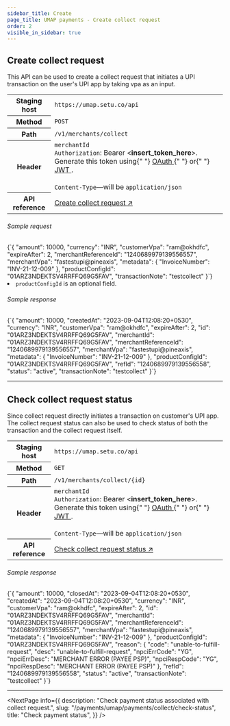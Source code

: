 ```yaml
---
sidebar_title: Create
page_title: UMAP payments - Create collect request
order: 2
visible_in_sidebar: true
---
```


## Create collect request

This API can be used to create a collect request that initiates a UPI transaction on the user's UPI app by taking vpa as an input.

<table>
  <tbody>
    <tr>
      <th>Staging host</th>
      <td>
        <code>https://umap.setu.co/api</code>
      </td>
    </tr>
    <tr>
      <th>Method</th>
      <td>
        <code>POST</code>
      </td>
    </tr>
    <tr>
      <th>Path</th>
      <td>
        <code>/v1/merchants/collect</code>
      </td>
    </tr>
    <tr>
      <th>Header</th>
      <td>
        <code>merchantId</code>
        <br />
        <code>Authorization</code>: Bearer &lt;<b>insert_token_here</b>&gt;.
        Generate this token using{" "}
        <a href="/payments/upi-deeplinks/resources/oauth" target="_blank">
          OAuth
        </a>{" "}
        or{" "}
        <a href="/payments/upi-deeplinks/resources/jwt" target="_blank">
          JWT
        </a>
        .<br />
        <br />
        <code>Content-Type</code>—will be <code>application/json</code>
      </td>
    </tr>
    <tr>
      <th>API reference</th>
      <td>
        <a
          href="/payments/umap/api-reference#/category~collect/operation~collect#create"
          target="_blank"
        >
          Create collect request ↗
        </a>
      </td>
    </tr>
  </tbody>
</table>

###### Sample request

<CodeBlockWithCopy language="json">
  {`{
    "amount": 10000,
    "currency": "INR",
    "customerVpa": "ram@okhdfc",
    "expireAfter": 2,
    "merchantReferenceId": "1240689979139556557",
    "merchantVpa": "fastestupi@pineaxis",
    "metadata": {
        "InvoiceNumber": "INV-21-12-009"
    },
    "productConfigId": "01ARZ3NDEKTSV4RRFFQ69G5FAV",
    "transactionNote": "testcollect"
}`}
</CodeBlockWithCopy>

<Element as="ul">
  <li>
    <code>productConfigId</code> is an optional field.
  </li>
</Element>

###### Sample response

<CodeBlockWithCopy language="json">
  {`{
  "amount": 10000,
  "createdAt": "2023-09-04T12:08:20+0530",
  "currency": "INR",
  "customerVpa": "ram@okhdfc",
  "expireAfter": 2,
  "id": "01ARZ3NDEKTSV4RRFFQ69G5FAV",
  "merchantId": "01ARZ3NDEKTSV4RRFFQ69G5FAV",
  "merchantReferenceId": "1240689979139556557",
  "merchantVpa": "fastestupi@pineaxis",
  "metadata": {
    "InvoiceNumber": "INV-21-12-009"
  },
  "productConfigId": "01ARZ3NDEKTSV4RRFFQ69G5FAV",
  "refId": "1240689979139556558",
  "status": "active",
  "transactionNote": "testcollect"
}`}
</CodeBlockWithCopy>

<hr class="primary" />

## Check collect request status

Since collect request directly initiates a transaction on customer's UPI app. The collect request status can also be used to check status of both the transaction and the collect request itself.

<table>
  <tbody>
    <tr>
      <th>Staging host</th>
      <td>
        <code>https://umap.setu.co/api</code>
      </td>
    </tr>
    <tr>
      <th>Method</th>
      <td>
        <code>GET</code>
      </td>
    </tr>
    <tr>
      <th>Path</th>
      <td>
        <code>/v1/merchants/collect/&#123;id&#125;</code>
      </td>
    </tr>
    <tr>
      <th>Header</th>
      <td>
        <code>merchantId</code>
        <br />
        <code>Authorization</code>: Bearer &lt;<b>insert_token_here</b>&gt;.
        Generate this token using{" "}
        <a href="/payments/upi-deeplinks/resources/oauth" target="_blank">
          OAuth
        </a>{" "}
        or{" "}
        <a href="/payments/upi-deeplinks/resources/jwt" target="_blank">
          JWT
        </a>
        .<br />
        <br />
        <code>Content-Type</code>—will be <code>application/json</code>
      </td>
    </tr>
    <tr>
      <th>API reference</th>
      <td>
        <a
          href="/payments/umap/api-reference#/category~collect/operation~collect#fetchById"
          target="_blank"
        >
          Check collect request status ↗
        </a>
      </td>
    </tr>
  </tbody>
</table>

###### Sample response

<CodeBlockWithCopy language="json">
  {`{
  "amount": 10000,
  "closedAt": "2023-09-04T12:08:20+0530",
  "createdAt": "2023-09-04T12:08:20+0530",
  "currency": "INR",
  "customerVpa": "ram@okhdfc",
  "expireAfter": 2,
  "id": "01ARZ3NDEKTSV4RRFFQ69G5FAV",
  "merchantId": "01ARZ3NDEKTSV4RRFFQ69G5FAV",
  "merchantReferenceId": "1240689979139556557",
  "merchantVpa": "fastestupi@pineaxis",
  "metadata": {
    "InvoiceNumber": "INV-21-12-009"
  },
  "productConfigId": "01ARZ3NDEKTSV4RRFFQ69G5FAV",
  "reason": {
    "code": "unable-to-fulfill-request",
    "desc": "unable-to-fulfill-request",
    "npciErrCode": "YG",
    "npciErrDesc": "MERCHANT ERROR (PAYEE PSP)",
    "npciRespCode": "YG",
    "npciRespDesc": "MERCHANT ERROR (PAYEE PSP)"
  },
  "refId": "1240689979139556558",
  "status": "active",
  "transactionNote": "testcollect"
}`}
</CodeBlockWithCopy>

<hr class="primary" />

<NextPage
  info={{
    description: "Check payment status associated with collect request.",
    slug: "/payments/umap/payments/collect/check-status",
    title: "Check payment status",
  }}
/>

<WasPageHelpful />
